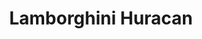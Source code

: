 ---
publishDate: 2023-01-01
title: Lamborghini Huracan

excerpt: El Lamborghini Huracan es un supercar que ofrece un rendimiento emocionante y un diseño impresionante.

general:
    make: Lamborghini
    model: Huracan
    price: 250000
    bodyType: Coupe
    drivetrain: All-Wheel Drive
    doors: 2
    seatingCapacity: 2
    condition: Usado
    availability: in-stock

history:
    mileage: 10000
    year: 2018

technical:
    horsePower: 610
    transmission: Automatic
    engineSizeCC: 5204

efficiency:
    fuelType: Petrol
    fuelEfficiencyMPG: 15
    emissionsCO2: '290'

exterior:
    color: Green
    paintType: Metallic

interior:
    materialSeats: Cuero
    heatedSeats: true

misc:
    vin: ZHWUC1ZF4HLA12345
    registrationStatus: Registered
    warranty: 2 años
    dealerNotes: Este Lamborghini Huracan está en excelente condición con un historial de servicio completo.
---